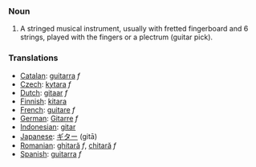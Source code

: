 === Noun ===

# A stringed musical instrument, usually with fretted fingerboard and 6 strings, played with the fingers or a plectrum (guitar pick).

=== Translations ===
*[[Catalan]]: [[guitarra]] ''f''
*[[Czech]]: [[kytara]] ''f''
*[[Dutch]]: [[gitaar]] ''f''
*[[Finnish]]: [[kitara]]
*[[French]]: [[guitare]] ''f''
*[[German]]: [[Gitarre]] ''f''
*[[Indonesian]]: [[gitar]]
*[[Japanese]]: [[ギター]] (gitā)
*[[Romanian]]: [[ghitară]] ''f'', [[chitară]] ''f''
*[[Spanish]]: [[guitarra]] ''f''